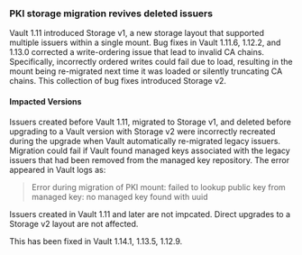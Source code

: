 ### PKI storage migration revives deleted issuers

Vault 1.11 introduced Storage v1, a new storage layout that supported
multiple issuers within a single mount. Bug fixes in Vault 1.11.6, 1.12.2,
and 1.13.0 corrected a write-ordering issue that lead to invalid CA chains.
Specifically, incorrectly ordered writes could fail due to load, resulting
in the mount being re-migrated next time it was loaded or silently
truncating CA chains. This collection of bug fixes introduced Storage v2.

#### Impacted Versions

Issuers created before Vault 1.11, migrated to Storage v1, and deleted
before upgrading to a Vault version with Storage v2 were incorrectly
recreated during the upgrade when Vault automatically re-migrated legacy
issuers. Migration could fail if Vault found managed keys associated with the
legacy issuers that had been removed from the managed key repository. The
error appeared in Vault logs as:

> Error during migration of PKI mount:
>   failed to lookup public key from managed key:
>     no managed key found with uuid

Issuers created in Vault 1.11 and later are not impcated. Direct upgrades
to a Storage v2 layout are not affected.

This has been fixed in Vault 1.14.1, 1.13.5, 1.12.9.
